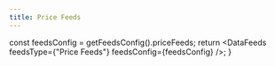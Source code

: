 ```yaml
---
title: Price Feeds
---
```



  const feedsConfig = getFeedsConfig().priceFeeds;
  return <DataFeeds feedsType={"Price Feeds"} feedsConfig={feedsConfig} />;
}
